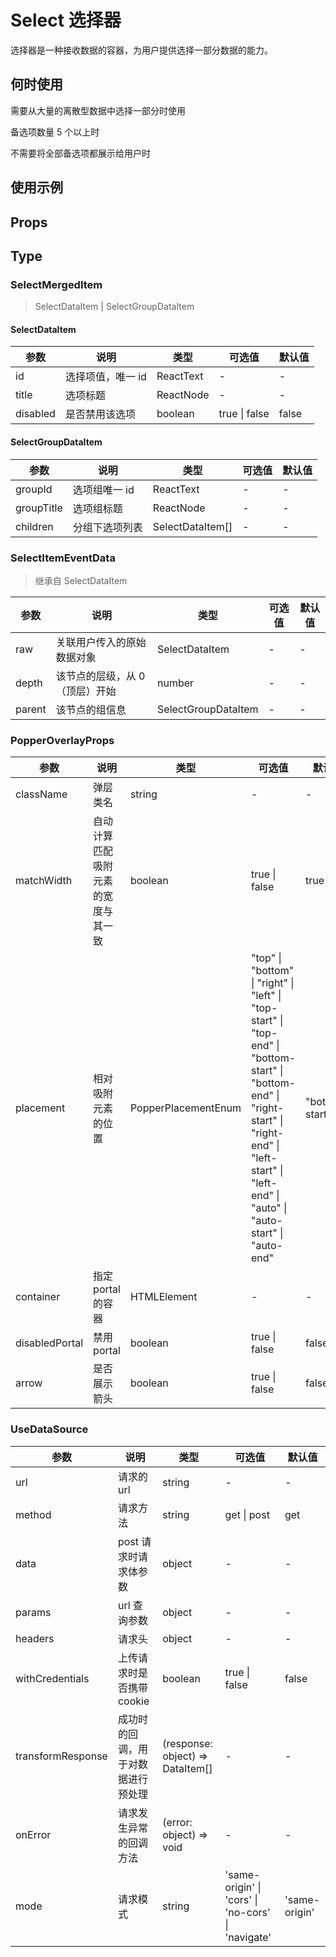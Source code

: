 # Select 选择器

选择器是一种接收数据的容器，为用户提供选择一部分数据的能力。

## 何时使用

需要从大量的离散型数据中选择一部分时使用

备选项数量 5 个以上时

不需要将全部备选项都展示给用户时

## 使用示例

<!-- Inject Stories -->

## Props

<!-- Inject Props -->

## Type

### SelectMergedItem

> SelectDataItem | SelectGroupDataItem

#### SelectDataItem

| 参数     | 说明              | 类型      | 可选值        | 默认值 |
| -------- | ----------------- | --------- | ------------- | ------ |
| id       | 选择项值，唯一 id | ReactText | -             | -      |
| title    | 选项标题          | ReactNode | -             | -      |
| disabled | 是否禁用该选项    | boolean   | true \| false | false  |

#### SelectGroupDataItem

| 参数       | 说明           | 类型             | 可选值 | 默认值 |
| ---------- | -------------- | ---------------- | ------ | ------ |
| groupId    | 选项组唯一 id  | ReactText        | -      | -      |
| groupTitle | 选项组标题     | ReactNode        | -      | -      |
| children   | 分组下选项列表 | SelectDataItem[] | -      | -      |

### SelectItemEventData

> 继承自 SelectDataItem

| 参数   | 说明                           | 类型                | 可选值 | 默认值 |
| ------ | ------------------------------ | ------------------- | ------ | ------ |
| raw    | 关联用户传入的原始数据对象     | SelectDataItem      | -      | -      |
| depth  | 该节点的层级，从 0（顶层）开始 | number              | -      | -      |
| parent | 该节点的组信息                 | SelectGroupDataItem | -      | -      |

### PopperOverlayProps

| 参数           | 说明                               | 类型                | 可选值                                                                                                                                                                                                     | 默认值         |
| -------------- | ---------------------------------- | ------------------- | ---------------------------------------------------------------------------------------------------------------------------------------------------------------------------------------------------------- | -------------- |
| className      | 弹层类名                           | string              | -                                                                                                                                                                                                          | -              |
| matchWidth     | 自动计算匹配吸附元素的宽度与其一致 | boolean             | true \| false                                                                                                                                                                                              | true           |
| placement      | 相对吸附元素的位置                 | PopperPlacementEnum | "top" \| "bottom" \| "right" \| "left" \| "top-start" \| "top-end" \| "bottom-start" \| "bottom-end" \| "right-start" \| "right-end" \| "left-start" \| "left-end" \| "auto" \| "auto-start" \| "auto-end" | "bottom-start" |
| container      | 指定 portal 的容器                 | HTMLElement         | -                                                                                                                                                                                                          | -              |
| disabledPortal | 禁用 portal                        | boolean             | true \| false                                                                                                                                                                                              | false          |
| arrow          | 是否展示箭头                       | boolean             | true \| false                                                                                                                                                                                              | false          |

### UseDataSource

| 参数              | 说明                               | 类型                             | 可选值                                             | 默认值        |
| ----------------- | ---------------------------------- | -------------------------------- | -------------------------------------------------- | ------------- |
| url               | 请求的 url                         | string                           | -                                                  | -             |
| method            | 请求方法                           | string                           | get \| post                                        | get           |
| data              | post 请求时请求体参数              | object                           | -                                                  | -             |
| params            | url 查询参数                       | object                           | -                                                  | -             |
| headers           | 请求头                             | object                           | -                                                  | -             |
| withCredentials   | 上传请求时是否携带 cookie          | boolean                          | true \| false                                      | false         |
| transformResponse | 成功时的回调，用于对数据进行预处理 | (response: object) => DataItem[] | -                                                  | -             |
| onError           | 请求发生异常的回调方法             | (error: object) => void          | -                                                  | -             |
| mode              | 请求模式                           | string                           | 'same-origin' \| 'cors' \| 'no-cors' \| 'navigate' | 'same-origin' |
